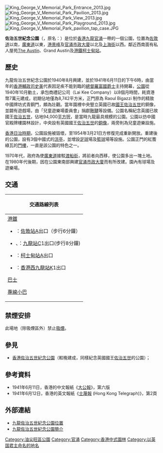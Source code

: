 [[File:King_George_V_Memorial_Park_Entrance_2013.jpg|thumb]]
[[File:King_George_V_Memorial_Park_Pavilion_2013.jpg|thumb]]
[[File:King_George_V_Memorial_Park_View_2013.jpg|thumb]]
[[File:King_George_V_Memorial_Park_Playground_2013.jpg|thumb]]
[[File:King_George_V_Memorial_Park_pavilion_tap_case.JPG|thumb]]

'''佐治五世紀念公園'''（{{lang-en|King George V Memorial Park, Kowloon}}，原名：{{lang|en|King George's Field}}）是位於[[香港|香港]][[九龍|九龍]][[官涌|官涌]]一帶的一個公園，位置為[[佐敦道|佐敦道]]以南，[[廣東道|廣東道]]以東，[[港景峰|港景峰]]及[[官涌市政大廈|官涌市政大廈]]以北及[[上海街|上海街]]以西。鄰近西南面有私人屋苑[[The_Austin|The Austin]]、Grand Austin及[[港鐵|港鐵]][[柯士甸站|柯士甸站]]。

==歷史==
九龍佐治五世紀念公園於1940年8月興建，並於1941年6月11日的下午6時，由當年的[[香港輔政司|香港輔政司]][[史美|史美]]代表因足疾不能到臨的[[總督|總督]][[羅富國|羅富國]][[爵士|爵士]]主持開幕，[[公園|公園]]從1940年10月動土，承包商禮記公司（Lai Kee Company）以8個月時間，耗資港幣7萬元建成，初期佔地僅為8,742平方米，正門原為 Raoul Bigazzi 制作的精致中國牌坊式青銅門，頗為壯觀。當年園裡中央豎立英國已故[[英國君主|國王]][[佐治五世|佐治五世]]的銅像，並闢有遊戲場，由「兒童遊樂場委員會」捐獻[[鞦韆|鞦韆]]等設備。公園名稱紀念英國已故國王[[佐治五世|佐治五世]]，佔地94,000[[平方呎|平方呎]]，是當時九龍最具規模的公園。公園以仿中國官殿牌樓園林設計，中央設有英國國王[[佐治五世|佐治五世]]的[[銅像|銅像]]，兩旁則為兒童遊樂設施。

[[香港日治時期|香港日治時期]]，公園設施被毀壞，至1954年3月21日方修復完成重新開放。重建後的公園，設有3個中國式的[[涼亭|涼亭]]，並增設[[足球|足球]]場及[[籃球|籃球]]場等設施。公園正門的紅簷綠瓦的[[門樓|門樓]]，一直是該公園的特色之一。

1970年代，政府為使[[廣東道|廣東道]]接駁[[渡船街_(香港)|渡船街]]，將前者向西移，使公園多出一塊土地。在1980年代後期，因在公園東南部興建[[官涌市政大廈|官涌市政大廈]]而有所改建。園內有球場及遊樂場。

==交通==
{| class="mw-collapsible mw-collapsed wikitable" style="background:white; margin: 0 auto; width: auto;" 
! 交通路線列表
|-
|
;[[港鐵|港鐵]]
*{{港鐵路線標誌|TWL}}：[[佐敦站|佐敦站]]A出口（步行6分鐘）
*{{港鐵路線標誌|TCL}}、{{港鐵路線標誌|AEL}}：[[九龍站_(港鐵)|九龍站]]C1出口(步行8分鐘)
*{{港鐵路線標誌|TML}}：[[柯士甸站|柯士甸站]]A出口
*{{港鐵路線標誌|XRL}}：[[香港西九龍站|香港西九龍站]]K1出口
;[[香港巴士|巴士]]
{{九龍新界巴士簡單列表|2E|3C|3X|8|11|12|12P|14|36B|42A|46|60X|63X|69X|81|95|203C|203E|203X|215X|238P|238X|260B|260X|268B|269B|268X|269X|271|271B|281A|296D}}{{過海隧道巴士簡單列表|110|914|914X|970|970X|971|973}}
;[[香港小巴|專線小巴]]
{{九龍專線小巴簡單列表|3|26|74|77M|78}}
|}

== 禁煙安排 ==
此場地（除吸煙區外）禁止[[吸煙|吸煙]]。

== 參見 ==
* [[香港佐治五世紀念公園|香港佐治五世紀念公園]]（較晚建成，同樣紀念英國國王[[佐治五世|佐治五世]]的公園）；

== 參考資料 ==
* 1941年6月11日，香港的中文報紙《[[大公報|大公報]]》，第六版
* 1941年6月12日，香港的英文報紙《[[士蔑報|士蔑報]] (Hong Kong Telegraph)》，第2頁

== 外部連結 ==
* [https://www.google.com/maps/place/%E4%B9%9D%E9%BE%8D%E4%BD%90%E6%B2%BB%E4%BA%94%E4%B8%96%E7%B4%80%E5%BF%B5%E5%85%AC%E5%9C%92/@22.3051766,114.1656322,17z/data=!3m1!4b1!4m5!3m4!1s0x340400eb494195bf:0x40d04e90db0b2ad8!8m2!3d22.3051766!4d114.1678209 九龍佐治五世紀念公園位置]
* [http://www.hk-place.com/view.php?id=154 九龍佐治五世紀念公園簡介]{{Wayback|url=http://www.hk-place.com/view.php?id=154 |date=20190607193339 }}

{{香港公園}}
{{commonscat|King George V Memorial Park, Kowloon}}

[[Category:油尖旺區公園|Category:油尖旺區公園]]

[[Category:官涌|Category:官涌]]
[[Category:香港中式園林|Category:香港中式園林]]
[[Category:以英国君主命名的地名|Category:以英国君主命名的地名]]